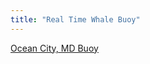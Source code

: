 ```yaml
---
title: "Real Time Whale Buoy"
---
```


[Ocean City, MD Buoy](http://dcs.whoi.edu/mdoc0722/mdoc0722_mdoc.shtml)
